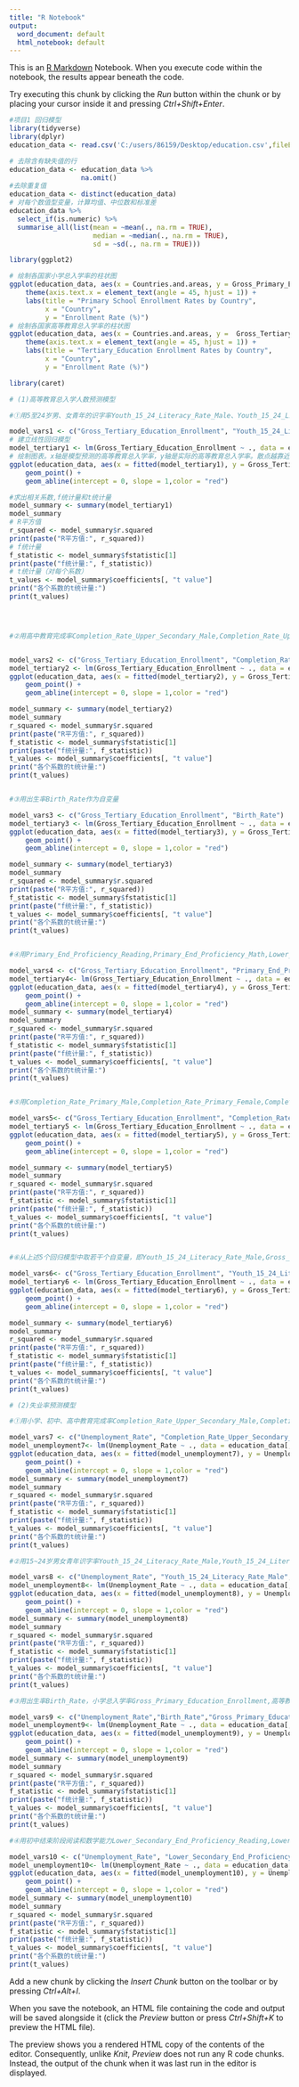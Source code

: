 ---
title: "R Notebook"
output:
  word_document: default
  html_notebook: default
---

This is an [R Markdown](http://rmarkdown.rstudio.com) Notebook. When you execute code within the notebook, the results appear beneath the code. 

Try executing this chunk by clicking the *Run* button within the chunk or by placing your cursor inside it and pressing *Ctrl+Shift+Enter*. 

```{r}
#项目1 回归模型
library(tidyverse)
library(dplyr)
education_data <- read.csv('C:/users/86159/Desktop/education.csv',fileEncoding = "UTF-8")

# 去除含有缺失值的行
education_data <- education_data %>% 
                  na.omit() 
#去除重复值
education_data <- distinct(education_data)
# 对每个数值型变量，计算均值、中位数和标准差
education_data %>%
  select_if(is.numeric) %>% 
  summarise_all(list(mean = ~mean(., na.rm = TRUE), 
                     median = ~median(., na.rm = TRUE), 
                     sd = ~sd(., na.rm = TRUE)))

library(ggplot2)

# 绘制各国家小学总入学率的柱状图
ggplot(education_data, aes(x = Countries.and.areas, y = Gross_Primary_Education_Enrollment)) + geom_bar(stat = "identity",fill="lightblue") +
    theme(axis.text.x = element_text(angle = 45, hjust = 1)) +
    labs(title = "Primary School Enrollment Rates by Country",
         x = "Country",
         y = "Enrollment Rate (%)")
# 绘制各国家高等教育总入学率的柱状图
ggplot(education_data, aes(x = Countries.and.areas, y =  Gross_Tertiary_Education_Enrollment)) + geom_bar(stat = "identity",fill="lightblue") +
    theme(axis.text.x = element_text(angle = 45, hjust = 1)) +
    labs(title = "Tertiary_Education Enrollment Rates by Country",
         x = "Country",
         y = "Enrollment Rate (%)")

library(caret)

# (1)高等教育总入学人数预测模型

#①用5至24岁男、女青年的识字率Youth_15_24_Literacy_Rate_Male、Youth_15_24_Literacy_Rate_Female作为自变量

model_vars1 <- c("Gross_Tertiary_Education_Enrollment", "Youth_15_24_Literacy_Rate_Male", "Youth_15_24_Literacy_Rate_Female")
# 建立线性回归模型
model_tertiary1 <- lm(Gross_Tertiary_Education_Enrollment ~ ., data = education_data[, model_vars1])
# 绘制图表。x轴是模型预测的高等教育总入学率，y轴是实际的高等教育总入学率。散点越靠近参考线代表预测越准确
ggplot(education_data, aes(x = fitted(model_tertiary1), y = Gross_Tertiary_Education_Enrollment)) +
    geom_point() +
    geom_abline(intercept = 0, slope = 1,color = "red")

#求出相关系数,f统计量和t统计量
model_summary <- summary(model_tertiary1)
model_summary
# R平方值
r_squared <- model_summary$r.squared
print(paste("R平方值:", r_squared))
# f统计量
f_statistic <- model_summary$fstatistic[1]
print(paste("f统计量:", f_statistic))
# t统计量（对每个系数）
t_values <- model_summary$coefficients[, "t value"]
print("各个系数的t统计量:")
print(t_values)




#②用高中教育完成率Completion_Rate_Upper_Secondary_Male,Completion_Rate_Upper_Secondary_Female作为自变量


model_vars2 <- c("Gross_Tertiary_Education_Enrollment", "Completion_Rate_Upper_Secondary_Male","Completion_Rate_Upper_Secondary_Female")
model_tertiary2 <- lm(Gross_Tertiary_Education_Enrollment ~ ., data = education_data[, model_vars2])
ggplot(education_data, aes(x = fitted(model_tertiary2), y = Gross_Tertiary_Education_Enrollment)) +
    geom_point() +
    geom_abline(intercept = 0, slope = 1,color = "red")

model_summary <- summary(model_tertiary2)
model_summary
r_squared <- model_summary$r.squared
print(paste("R平方值:", r_squared))
f_statistic <- model_summary$fstatistic[1]
print(paste("f统计量:", f_statistic))
t_values <- model_summary$coefficients[, "t value"]
print("各个系数的t统计量:")
print(t_values)


#③用出生率Birth_Rate作为自变量

model_vars3 <- c("Gross_Tertiary_Education_Enrollment", "Birth_Rate")
model_tertiary3 <- lm(Gross_Tertiary_Education_Enrollment ~ ., data = education_data[, model_vars3])
ggplot(education_data, aes(x = fitted(model_tertiary3), y = Gross_Tertiary_Education_Enrollment)) +
    geom_point() +
    geom_abline(intercept = 0, slope = 1,color = "red")

model_summary <- summary(model_tertiary3)
model_summary
r_squared <- model_summary$r.squared
print(paste("R平方值:", r_squared))
f_statistic <- model_summary$fstatistic[1]
print(paste("f统计量:", f_statistic))
t_values <- model_summary$coefficients[, "t value"]
print("各个系数的t统计量:")
print(t_values)


#④用Primary_End_Proficiency_Reading,Primary_End_Proficiency_Math,Lower_Secondary_End_Proficiency_Reading,Lower_Secondary_End_Proficiency_Math作为自变量

model_vars4 <- c("Gross_Tertiary_Education_Enrollment", "Primary_End_Proficiency_Reading", "Primary_End_Proficiency_Math","Lower_Secondary_End_Proficiency_Reading","Lower_Secondary_End_Proficiency_Math")
model_tertiary4<- lm(Gross_Tertiary_Education_Enrollment ~ ., data = education_data[, model_vars4])
ggplot(education_data, aes(x = fitted(model_tertiary4), y = Gross_Tertiary_Education_Enrollment)) +
    geom_point() +
    geom_abline(intercept = 0, slope = 1,color = "red")
model_summary <- summary(model_tertiary4)
model_summary
r_squared <- model_summary$r.squared
print(paste("R平方值:", r_squared))
f_statistic <- model_summary$fstatistic[1]
print(paste("f统计量:", f_statistic))
t_values <- model_summary$coefficients[, "t value"]
print("各个系数的t统计量:")
print(t_values)


#⑤用Completion_Rate_Primary_Male,Completion_Rate_Primary_Female,Completion_Rate_Lower_Secondary_Male,Completion_Rate_Lower_Secondary_Female作为自变量

model_vars5<- c("Gross_Tertiary_Education_Enrollment", "Completion_Rate_Primary_Male","Completion_Rate_Primary_Female","Completion_Rate_Lower_Secondary_Male","Completion_Rate_Lower_Secondary_Female")
model_tertiary5 <- lm(Gross_Tertiary_Education_Enrollment ~ ., data = education_data[, model_vars5])
ggplot(education_data, aes(x = fitted(model_tertiary5), y = Gross_Tertiary_Education_Enrollment)) +
    geom_point() +
    geom_abline(intercept = 0, slope = 1,color = "red")

model_summary <- summary(model_tertiary5)
model_summary
r_squared <- model_summary$r.squared
print(paste("R平方值:", r_squared))
f_statistic <- model_summary$fstatistic[1]
print(paste("f统计量:", f_statistic))
t_values <- model_summary$coefficients[, "t value"]
print("各个系数的t统计量:")
print(t_values)


#⑥从上述5个回归模型中取若干个自变量，即Youth_15_24_Literacy_Rate_Male,Gross_Primary_Education_Enrollment,Birth_Rate,Primary_End_Proficiency_Reading,Primary_End_Proficiency_Math,作为自变量

model_vars6<- c("Gross_Tertiary_Education_Enrollment", "Youth_15_24_Literacy_Rate_Male","Gross_Primary_Education_Enrollment","Birth_Rate","Primary_End_Proficiency_Reading","Primary_End_Proficiency_Math")
model_tertiary6 <- lm(Gross_Tertiary_Education_Enrollment ~ ., data = education_data[, model_vars6])
ggplot(education_data, aes(x = fitted(model_tertiary6), y = Gross_Tertiary_Education_Enrollment)) +
    geom_point() +
    geom_abline(intercept = 0, slope = 1,color = "red")

model_summary <- summary(model_tertiary6)
model_summary
r_squared <- model_summary$r.squared
print(paste("R平方值:", r_squared))
f_statistic <- model_summary$fstatistic[1]
print(paste("f统计量:", f_statistic))
t_values <- model_summary$coefficients[, "t value"]
print("各个系数的t统计量:")
print(t_values)

# (2)失业率预测模型

#①用小学、初中、高中教育完成率Completion_Rate_Upper_Secondary_Male,Completion_Rate_Upper_Secondary_Female,Completion_Rate_Primary_Male,Completion_Rate_Primary_Female,Completion_Rate_Lower_Secondary_Male,Completion_Rate_Lower_Secondary_Female作为自变量

model_vars7 <- c("Unemployment_Rate", "Completion_Rate_Upper_Secondary_Male", "Completion_Rate_Upper_Secondary_Female","Completion_Rate_Primary_Male","Completion_Rate_Primary_Female","Completion_Rate_Lower_Secondary_Male","Completion_Rate_Lower_Secondary_Female")
model_unemployment7<- lm(Unemployment_Rate ~ ., data = education_data[, model_vars7])
ggplot(education_data, aes(x = fitted(model_unemployment7), y = Unemployment_Rate)) +
    geom_point() +
    geom_abline(intercept = 0, slope = 1,color = "red")
model_summary <- summary(model_unemployment7)
model_summary
r_squared <- model_summary$r.squared
print(paste("R平方值:", r_squared))
f_statistic <- model_summary$fstatistic[1]
print(paste("f统计量:", f_statistic))
t_values <- model_summary$coefficients[, "t value"]
print("各个系数的t统计量:")
print(t_values)

#②用15~24岁男女青年识字率Youth_15_24_Literacy_Rate_Male,Youth_15_24_Literacy_Rate_Female作为自变量

model_vars8 <- c("Unemployment_Rate", "Youth_15_24_Literacy_Rate_Male", "Youth_15_24_Literacy_Rate_Female")
model_unemployment8<- lm(Unemployment_Rate ~ ., data = education_data[, model_vars8])
ggplot(education_data, aes(x = fitted(model_unemployment8), y = Unemployment_Rate)) +
    geom_point() +
    geom_abline(intercept = 0, slope = 1,color = "red")
model_summary <- summary(model_unemployment8)
model_summary
r_squared <- model_summary$r.squared
print(paste("R平方值:", r_squared))
f_statistic <- model_summary$fstatistic[1]
print(paste("f统计量:", f_statistic))
t_values <- model_summary$coefficients[, "t value"]
print("各个系数的t统计量:")
print(t_values)

#③用出生率Birth_Rate，小学总入学率Gross_Primary_Education_Enrollment,高等教育总入学率Gross_Tertiary_Education_Enrollment作为自变量

model_vars9 <- c("Unemployment_Rate","Birth_Rate","Gross_Primary_Education_Enrollment","Completion_Rate_Lower_Secondary_Male","Gross_Tertiary_Education_Enrollment")
model_unemployment9<- lm(Unemployment_Rate ~ ., data = education_data[, model_vars9])
ggplot(education_data, aes(x = fitted(model_unemployment9), y = Unemployment_Rate)) +
    geom_point() +
    geom_abline(intercept = 0, slope = 1,color = "red")
model_summary <- summary(model_unemployment9)
model_summary
r_squared <- model_summary$r.squared
print(paste("R平方值:", r_squared))
f_statistic <- model_summary$fstatistic[1]
print(paste("f统计量:", f_statistic))
t_values <- model_summary$coefficients[, "t value"]
print("各个系数的t统计量:")
print(t_values)

#④用初中结束阶段阅读和数学能力Lower_Secondary_End_Proficiency_Reading,Lower_Secondary_End_Proficiency_Math作为自变量

model_vars10 <- c("Unemployment_Rate", "Lower_Secondary_End_Proficiency_Reading","Lower_Secondary_End_Proficiency_Math")
model_unemployment10<- lm(Unemployment_Rate ~ ., data = education_data[, model_vars10])
ggplot(education_data, aes(x = fitted(model_unemployment10), y = Unemployment_Rate)) +
    geom_point() +
    geom_abline(intercept = 0, slope = 1,color = "red")
model_summary <- summary(model_unemployment10)
model_summary
r_squared <- model_summary$r.squared
print(paste("R平方值:", r_squared))
f_statistic <- model_summary$fstatistic[1]
print(paste("f统计量:", f_statistic))
t_values <- model_summary$coefficients[, "t value"]
print("各个系数的t统计量:")
print(t_values)
```

Add a new chunk by clicking the *Insert Chunk* button on the toolbar or by pressing *Ctrl+Alt+I*.

When you save the notebook, an HTML file containing the code and output will be saved alongside it (click the *Preview* button or press *Ctrl+Shift+K* to preview the HTML file).

The preview shows you a rendered HTML copy of the contents of the editor. Consequently, unlike *Knit*, *Preview* does not run any R code chunks. Instead, the output of the chunk when it was last run in the editor is displayed.
